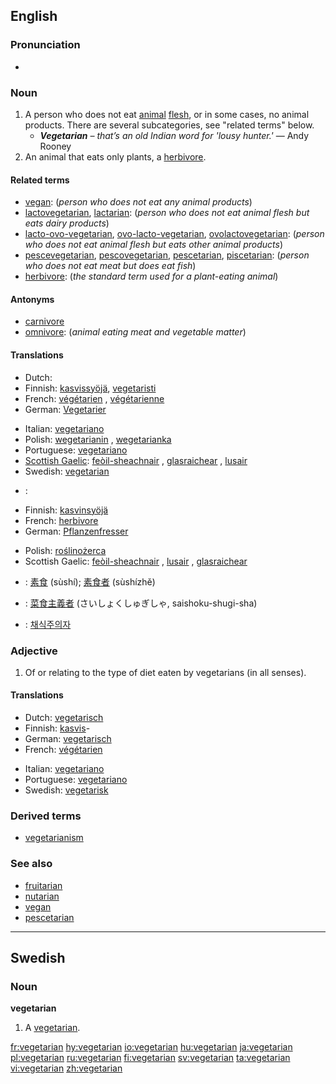 {{wikipedia|vegetarianism}}
==English==

===Pronunciation===
* {{rhymes|ɛəriən}}

===Noun===
{{en-noun}}

<!-- There has been a kind of tug-of-war about the definitions of this article. According to other dictionaries the term "vegetarian" is a generic term covering many kinds of people that avoid animal products in their diet, including vegans, lactovegetarians, pescetarians etc. The definition below is written from that starting point. Before rushing to rewriting the article once again, please check at least three other dictionaries. -->

# A person who does not eat [[animal]] [[flesh]], or in some cases, no animal products. There are several subcategories, see "related terms" below.
#* '''''Vegetarian''' – that’s an old Indian word for 'lousy hunter.' '' &mdash; Andy Rooney
# An animal that eats only plants, a [[herbivore]].

====Related terms====
* [[vegan]]: (''person who does not eat any animal products'')
* [[lactovegetarian]], [[lactarian]]: (''person who does not eat animal flesh but eats dairy products'')
* [[lacto-ovo-vegetarian]], [[ovo-lacto-vegetarian]], [[ovolactovegetarian]]: (''person who does not eat animal flesh but eats other animal products'')
* [[pescevegetarian]], [[pescovegetarian]], [[pescetarian]], [[piscetarian]]: (''person who does not eat meat but does eat fish'')
* [[herbivore]]: (''the standard term used for a plant-eating animal'')

====Antonyms====
* [[carnivore]]
* [[omnivore]]: (''animal eating meat and vegetable matter'')

====Translations====
{{trans-top|person who or animal that does not eat any animal flesh}}
* Dutch: {{t-|nl|vegetariër}} {{m}}
* Finnish: [[kasvissyöjä]], [[vegetaristi]]
* French: [[végétarien]] {{m}}, [[végétarienne]] {{f}}
* German: [[Vegetarier]] {{m}}
{{trans-mid}}
* Italian: [[vegetariano#Italian|vegetariano]] {{m}}
* Polish: [[wegetarianin]] {{m}}, [[wegetarianka]] {{f}}
* Portuguese: [[vegetariano#Portuguese|vegetariano]]
* [[Scottish Gaelic]]: [[feòil-sheachnair]] {{m}}, [[glasraichear]] {{m}}, [[lusair]] {{m}}
* Swedish: [[#Swedish|vegetarian]] {{c}}
{{trans-bottom}}

{{trans-top|plant-eating animal}}
* {{ttbc|Dutch}}: {{t|nl|herbivoor}} {{m}}
* Finnish: [[kasvinsyöjä]]
* French: [[herbivore#French|herbivore]] {{m|f}}
* German: [[Pflanzenfresser]] {{m}}
{{trans-mid}}
* Polish: [[roślinożerca]]
* Scottish Gaelic: [[feòil-sheachnair]] {{m}}, [[lusair]] {{m}}, [[glasraichear]] {{m}}
{{trans-bottom}}

{{ttbc-top}}
* {{ttbc|Chinese}}: [[素食]] (sùshí); [[素食者]] (sùshízhě)
* {{ttbc|Japanese}}: [[菜食主義者]] (さいしょくしゅぎしゃ, saishoku-shugi-sha)
* {{ttbc|Korean}}: [[채식주의자]]
{{trans-bottom}}

===Adjective===
{{en-adj|-}}

# Of or relating to the type of diet eaten by vegetarians (in all senses).

====Translations====
{{trans-top|relating to the type of diet eaten by vegetarians}}
* Dutch: [[vegetarisch#Dutch|vegetarisch]]
* Finnish: [[kasvis]]-
* German: [[vegetarisch#German|vegetarisch]]
* French: [[végétarien]]
{{trans-mid}}
* Italian: [[vegetariano#Italian|vegetariano]]
* Portuguese: [[vegetariano#Portuguese|vegetariano]]
* Swedish: [[vegetarisk]]
{{trans-bottom}}

===Derived terms===
* [[vegetarianism]]

===See also===
* [[fruitarian]]
* [[nutarian]]
* [[vegan]]
* [[pescetarian]]

----

==Swedish==
{{sv-noun-reg-r-c|2=vegetariane}}

===Noun===
'''vegetarian''' {{c}}

# A [[#Noun|vegetarian]].

[[fr:vegetarian]]
[[hy:vegetarian]]
[[io:vegetarian]]
[[hu:vegetarian]]
[[ja:vegetarian]]
[[pl:vegetarian]]
[[ru:vegetarian]]
[[fi:vegetarian]]
[[sv:vegetarian]]
[[ta:vegetarian]]
[[vi:vegetarian]]
[[zh:vegetarian]]
